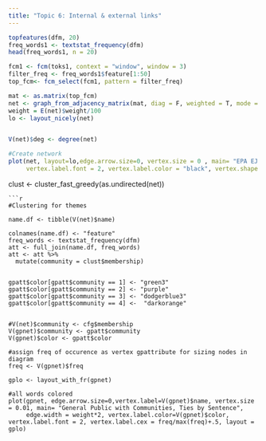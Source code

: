 ```yaml
---
title: "Topic 6: Internal & external links"
---
```


```r
topfeatures(dfm, 20)
freq_words1 <- textstat_frequency(dfm)
head(freq_words1, n = 20)

fcm1 <- fcm(toks1, context = "window", window = 3)
filter_freq <- freq_words1$feature[1:50]
top_fcm<- fcm_select(fcm1, pattern = filter_freq)

mat <- as.matrix(top_fcm)
net <- graph_from_adjacency_matrix(mat, diag = F, weighted = T, mode = "undirected")
weight = E(net)$weight/100
lo <- layout_nicely(net)


V(net)$deg <- degree(net)

#Create network
plot(net, layout=lo,edge.arrow.size=0, vertex.size = 0 , main= "EPA EJ Reports 2015-2020",
     vertex.label.font = 2, vertex.label.color = "black", vertex.shape = "none",edge.width = weight, vertex.label.cex = V(net)$deg/50+.1)
```
clust <- cluster_fast_greedy(as.undirected(net))
```
```r
#Clustering for themes

name.df <- tibble(V(net)$name)

colnames(name.df) <- "feature"
freq_words <- textstat_frequency(dfm)
att <- full_join(name.df, freq_words)
att <- att %>%
  mutate(community = clust$membership)


gpatt$color[gpatt$community == 1] <- "green3"
gpatt$color[gpatt$community == 2] <- "purple"
gpatt$color[gpatt$community == 3] <- "dodgerblue3"
gpatt$color[gpatt$community == 4] <-  "darkorange"


#V(net)$community <- cfg$membership
V(gpnet)$community <- gpatt$community
V(gpnet)$color <- gpatt$color

#assign freq of occurence as vertex gpattribute for sizing nodes in diagram
freq <- V(gpnet)$freq

gplo <- layout_with_fr(gpnet)

#all words colored
plot(gpnet, edge.arrow.size=0,vertex.label=V(gpnet)$name, vertex.size = 0.01, main= "General Public with Communities, Ties by Sentence",
     edge.width = weight*2, vertex.label.color=V(gpnet)$color, vertex.label.font = 2, vertex.label.cex = freq/max(freq)+.5, layout = gplo)


```
